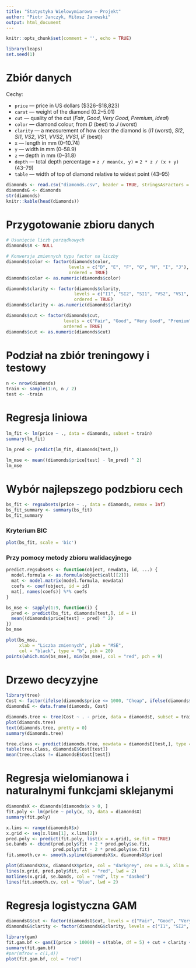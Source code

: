 ```yaml
---
title: "Statystyka Wielowymiarowa — Projekt"
author: "Piotr Janczyk, Miłosz Janowski"
output: html_document
---
```


```r
knitr::opts_chunk$set(comment = '', echo = TRUE)
```

```r
library(leaps)
set.seed(1)
```


# Zbiór danych

Cechy:  

* `price` — price in US dollars (\$326–\$18,823)
* `carat` — weight of the diamond (0.2–5.01)
* `cut` — quality of the cut (_Fair_, _Good_, _Very Good_, _Premium_, _Ideal_)
* `color` — diamond colour, from _D_ (best) to _J_ (worst)
* `clarity` — a measurement of how clear the diamond is (_I1_ (worst), _SI2_, _SI1_, _VS2_, _VS1_, _VVS2_, _VVS1_, _IF_ (best))
* `x` — length in mm (0–10.74)
* `y` — width in mm (0–58.9)
* `z` — depth in mm (0–31.8)
* `depth` — total depth percentage = `z / mean(x, y)` = `2 * z / (x + y)` (43–79)
* `table` — width of top of diamond relative to widest point (43–95)

```r
diamonds <- read.csv("diamonds.csv", header = TRUE, stringsAsFactors = TRUE)
diamondsG <- diamonds
str(diamonds)
knitr::kable(head(diamonds))
```


# Przygotowanie zbioru danych
```r
# Usunięcie liczb porządkowych
diamonds$X <- NULL

# Konwersja zmiennych typu factor na liczby
diamonds$color <- factor(diamonds$color,
                        levels = c("D", "E", "F", "G", "H", "I", "J"),
                        ordered = TRUE)
diamonds$color <- as.numeric(diamonds$color)

diamonds$clarity <- factor(diamonds$clarity,
                          levels = c("I1", "SI2", "SI1", "VS2", "VS1", "VVS2", "VVS1", "IF"),
                          ordered = TRUE)
diamonds$clarity <- as.numeric(diamonds$clarity)

diamonds$cut <- factor(diamonds$cut,
                      levels = c("Fair", "Good", "Very Good", "Premium", "Ideal"),
                      ordered = TRUE)
diamonds$cut <- as.numeric(diamonds$cut)
```

# Podział na zbiór treningowy i testowy

```r
n <- nrow(diamonds)
train <- sample(1:n, n / 2)
test <- -train
```

# Regresja liniowa

```r
lm_fit <- lm(price ~ ., data = diamonds, subset = train)
summary(lm_fit)

lm_pred <- predict(lm_fit, diamonds[test,])

lm_mse <- mean((diamonds$price[test] - lm_pred) ^ 2)
lm_mse
```

# Wybór najlepszego podzbioru cech

```r
bs_fit <- regsubsets(price ~ ., data = diamonds, nvmax = Inf)
bs_fit_summary <- summary(bs_fit)
bs_fit_summary
```

### Kryterium BIC

```r
plot(bs_fit, scale = 'bic')
```

### Przy pomocy metody zbioru walidacyjnego

```r
predict.regsubsets <- function(object, newdata, id, ...) {
  model.formula <- as.formula(object$call[[2]])
  mat <- model.matrix(model.formula, newdata)
  coefs <- coef(object, id = id)
  mat[, names(coefs)] %*% coefs
}

bs_mse <- sapply(1:9, function(i) {
  pred <- predict(bs_fit, diamonds[test,], id = i)
  mean((diamonds$price[test] - pred) ^ 2)
})
bs_mse

plot(bs_mse, 
     xlab = "Liczba zmiennych", ylab = "MSE",
     col = "black", type = "b", pch = 20)
points(which.min(bs_mse), min(bs_mse), col = "red", pch = 9)
```

# Drzewo decyzyjne
```r
library(tree)
Cost <- factor(ifelse(diamonds$price <= 1000, "Cheap", ifelse(diamonds$price <= 10000, "Moderate", "Expansive")))
diamondsE <- data.frame(diamonds, Cost)

diamonds.tree <- tree(Cost ~ . - price, data = diamondsE, subset = train)
plot(diamonds.tree)
text(diamonds.tree, pretty = 0)
summary(diamonds.tree)

tree.class <- predict(diamonds.tree, newdata = diamondsE[test,], type = "class")
table(tree.class, diamondsE$Cost[test])
mean(tree.class != diamondsE$Cost[test])

```

# Regresja wielomianowa i naturalnymi funkcjami sklejanymi
```r
diamondsX <- diamonds[diamonds$x > 0, ]
fit.poly <- lm(price ~ poly(x, 3), data = diamondsX)
summary(fit.poly)

x.lims <- range(diamondsX$x)
x.grid <- seq(x.lims[1], x.lims[2])
pred.poly <- predict(fit.poly, list(x = x.grid), se.fit = TRUE)
se.bands <- cbind(pred.poly$fit + 2 * pred.poly$se.fit, 
                  pred.poly$fit - 2 * pred.poly$se.fit)
fit.smooth.cv <- smooth.spline(diamondsX$x, diamondsX$price)

plot(diamondsX$x, diamondsX$price, col = "darkgrey", cex = 0.5, xlim = x.lims)
lines(x.grid, pred.poly$fit, col = "red", lwd = 2)
matlines(x.grid, se.bands, col = "red", lty = "dashed")
lines(fit.smooth.cv, col = "blue", lwd = 2)
```

# Regresja logistyczna GAM
```r
diamondsG$cut <- factor(diamondsG$cut, levels = c("Fair", "Good", "Very Good", "Premium", "Ideal"))
diamondsG$clarity <- factor(diamondsG$clarity, levels = c("I1", "SI2", "SI1", "VS2", "VS1", "VVS2", "VVS1", "IF"))

library(gam)
fit.gam.bf <- gam(I(price > 10000) ~ s(table, df = 5) + cut + clarity + color, data = diamondsG, family = binomial)
summary(fit.gam.bf)
#par(mfrow = c(1,4))
plot(fit.gam.bf, col = "red")
```

